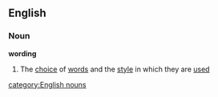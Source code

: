 ==English==
===Noun===
'''wording'''
#The [[choice]] of [[word]]s and the [[style]] in which they are [[used]]
[[category:English nouns]]